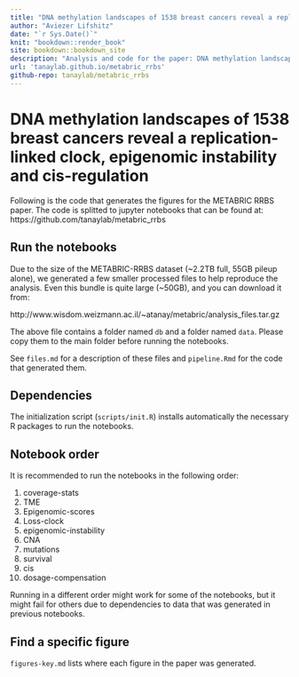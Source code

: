 ```yaml
--- 
title: "DNA methylation landscapes of 1538 breast cancers reveal a replication-linked clock, epigenomic instability and cis-regulation"
author: "Aviezer Lifshitz"
date: "`r Sys.Date()`"
knit: "bookdown::render_book"
site: bookdown::bookdown_site
description: "Analysis and code for the paper: DNA methylation landscapes of 1538 breast cancers reveal a replication-linked clock, epigenomic instability and cis-regulation"
url: 'tanaylab.github.io/metabric_rrbs'
github-repo: tanaylab/metabric_rrbs
---
```


# DNA methylation landscapes of 1538 breast cancers reveal a replication-linked clock, epigenomic instability and cis-regulation

Following is the code that generates the figures for the METABRIC RRBS paper. The code is splitted to jupyter notebooks that can be found at: https://github.com/tanaylab/metabric_rrbs

## Run the notebooks

Due to the size of the METABRIC-RRBS dataset (~2.2TB full, 55GB pileup alone), we generated a few smaller processed files to help reproduce the analysis. Even this bundle is quite large (~50GB), and you can download it from: 

http://www.wisdom.weizmann.ac.il/~atanay/metabric/analysis_files.tar.gz

The above file contains a folder named `db` and a folder named `data`. Please copy them to the main folder before running the notebooks. 

See `files.md` for a description of these files and `pipeline.Rmd` for the code that generated them. 

## Dependencies

The initialization script (`scripts/init.R`) installs automatically the necessary R packages to run the notebooks. 

## Notebook order 

It is recommended to run the notebooks in the following order: 

1. coverage-stats
2. TME
3. Epigenomic-scores
4. Loss-clock
5. epigenomic-instability
6. CNA
7. mutations
8. survival
9. cis
10. dosage-compensation

Running in a different order might work for some of the notebooks, but it might fail for others due to dependencies to data that was generated in previous notebooks. 

## Find a specific figure

`figures-key.md` lists where each figure in the paper was generated. 

